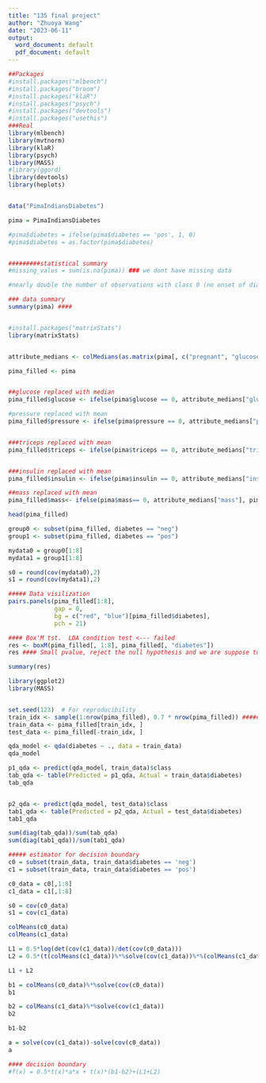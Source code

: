 ```yaml
---
title: "135 final project"
author: "Zhuoya Wang"
date: "2023-06-11"
output:
  word_document: default
  pdf_document: default
---
```

```r
##Packages
#install.packages("mlbench")
#install.packages("broom")
#install.packages("klaR")
#install.packages("psych")
#install.packages("devtools")
#install.packages("usethis")
###Real
library(mlbench)
library(mvtnorm)
library(klaR)
library(psych)
library(MASS)
#library(ggord)
library(devtools)
library(heplots)


data("PimaIndiansDiabetes")

pima = PimaIndiansDiabetes

#pima$diabetes = ifelse(pima$diabetes == 'pos', 1, 0)
#pima$diabetes = as.factor(pima$diabetes)


#########statistical summary
#missing_valus = sum(is.na(pima)) ### we dont have missing data

#nearly double the number of observations with class 0 (no onset of diabetes) than there are with class 1 (onset of diabetes)

### data summary
summary(pima) ####


#install.packages("matrixStats")
library(matrixStats)


attribute_medians <- colMedians(as.matrix(pima[, c("pregnant", "glucose", "pressure", "triceps", "insulin", "mass", "pedigree", "age")]))

pima_filled <- pima


##glucose replaced with median
pima_filled$glucose <- ifelse(pima$glucose == 0, attribute_medians["glucose"], pima$glucose)

#pressure replaced with mean 
pima_filled$pressure <- ifelse(pima$pressure == 0, attribute_medians["pressure"], pima$pressure)


###triceps replaced with mean
pima_filled$triceps <- ifelse(pima$triceps == 0, attribute_medians["triceps"], pima$triceps)


###insulin replaced with mean 
pima_filled$insulin <- ifelse(pima$insulin == 0, attribute_medians["insulin"], pima$insulin)

##mass replaced with mean
pima_filled$mass<- ifelse(pima$mass== 0, attribute_medians["mass"], pima$mass)

head(pima_filled)


```




```r
group0 <- subset(pima_filled, diabetes == "neg")
group1 <- subset(pima_filled, diabetes == "pos")

mydata0 = group0[1:8]
mydata1 = group1[1:8]

s0 = round(cov(mydata0),2)
s1 = round(cov(mydata1),2)

##### Data visilization
pairs.panels(pima_filled[1:8],
             gap = 0,
             bg = c("red", "blue")[pima_filled$diabetes],
             pch = 21)

```




```r
#### Box'M tst.  LDA condition test <--- failed
res <- boxM(pima_filled[, 1:8], pima_filled[, "diabetes"])
res #### Small pvalue, reject the null hypothesis and we are suppose to use ADQ

summary(res)
```



```r
library(ggplot2)
library(MASS)


set.seed(123)  # For reproducibility
train_idx <- sample(1:nrow(pima_filled), 0.7 * nrow(pima_filled)) ##### Lower error rate
train_data <- pima_filled[train_idx, ]
test_data <- pima_filled[-train_idx, ]

qda_model <- qda(diabetes ~ ., data = train_data)
qda_model

p1_qda <- predict(qda_model, train_data)$class
tab_qda <- table(Predicted = p1_qda, Actual = train_data$diabetes)
tab_qda


p2_qda <- predict(qda_model, test_data)$class
tab1_qda <- table(Predicted = p2_qda, Actual = test_data$diabetes)
tab1_qda

sum(diag(tab_qda))/sum(tab_qda)
sum(diag(tab1_qda))/sum(tab1_qda)
```



```r
##### estimator for decision boundary
c0 = subset(train_data, train_data$diabetes == 'neg')
c1 = subset(train_data, train_data$diabetes == 'pos')

c0_data = c0[,1:8]
c1_data = c1[,1:8]

s0 = cov(c0_data)
s1 = cov(c1_data)

colMeans(c0_data)
colMeans(c1_data)

L1 = 0.5*log(det(cov(c1_data))/det(cov(c0_data)))
L2 = 0.5*(t(colMeans(c1_data))%*%solve(cov(c1_data))%*%(colMeans(c1_data))-t(colMeans(c0_data))%*%solve(cov(c0_data))%*%(colMeans(c0_data)))

L1 + L2
```




```r
b1 = colMeans(c0_data)%*%solve(cov(c0_data))
b1

b2 = colMeans(c1_data)%*%solve(cov(c1_data))
b2

b1-b2
```


```r
a = solve(cov(c1_data))-solve(cov(c0_data))
a

#### decision boundary 
#f(x) = 0.5*t(x)*a*x + t(x)*(b1-b2)+(L1+L2)
```



```r

```
